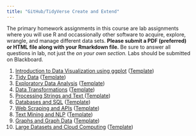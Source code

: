 ```yaml
---
title: "GitHub/TidyVerse Create and Extend"
---
```


The primary homework assignments in this course are lab assignments where you will use R and occassionally other software to acquire, explore, wrangle, and manage different
data sets. **Please submit a PDF (preferred) or HTML file along with your Rmarkdown file.** Be sure to answer all questions in lab, not just the *on your own section.* Labs should be submitted on Blackboard.

<ol start='1'>
<li value='1'> <a href='https://htmlpreview.github.io/?https://github.com/georgehagstrom/DATA607/blob/master/inst/labs/Lab1/Lab1_Data_Viz.html'>Introduction to Data Visualization using ggplot</a> (<a href='https://github.com/georgehagstrom/DATA607/blob/master/inst/labs/Lab1/Lab1_intro_to_data_viz.Rmd?raw=true'>Template</a>)</li>

<li value='2'> <a href='https://htmlpreview.github.io/?https://github.com/georgehagstrom/DATA607/blob/master/inst/labs/Lab2/Lab2_Tidy_Data.html'>Tidy Data</a> (<a href='https://github.com/georgehagstrom/DATA607/blob/master/inst/labs/Lab2/Lab2_tidy_data.Rmd?raw=true'>Template</a>)</li>

<li value='3'> <a href='https://htmlpreview.github.io/?https://github.com/georgehagstrom/DATA607/blob/master/inst/labs/Lab3/Lab3_EDA.html'>Exploratory Data Analysis</a> (<a href='https://github.com/georgehagstrom/DATA607/blob/master/inst/labs/Lab3/Lab3_EDA.Rmd?raw=true'>Template</a>)</li>

<li value='4'> <a href='https://htmlpreview.github.io/?https://github.com/georgehagstrom/DATA607/blob/master/inst/labs/Lab4/Lab4_Data_Transformations.html'>Data Transformations</a> (<a href='https://github.com/georgehagstrom/DATA607/blob/master/inst/labs/Lab4/Lab4_data_transformations.Rmd?raw=true'>Template</a>)</li>

<li value='5'> <a href='https://htmlpreview.github.io/?https://github.com/georgehagstrom/DATA607/blob/master/inst/labs/Lab5/Lab5_Strings_And_Text.html'>Processing Strings and Text </a> (<a href='https://github.com/georgehagstrom/DATA607/blob/master/inst/labs/Lab5/Lab5_strings_and_text.Rmd?raw=true'>Template</a>)</li>

<li value='6'> <a href='https://htmlpreview.github.io/?https://github.com/georgehagstrom/DATA607/blob/master/inst/labs/Lab6/Lab6_databases.html'>Databases and SQL</a> (<a href='https://github.com/georgehagstrom/DATA607/blob/master/inst/labs/Lab6/Lab6_databases.Rmd?raw=true'>Template</a>)</li>

<li value='7'> <a href='https://htmlpreview.github.io/?https://github.com/georgehagstrom/DATA607/blob/master/inst/labs/Lab7/Lab7_web_scraping.html'>Web Scraping and APIs</a> (<a href='https://github.com/georgehagstrom/DATA607/blob/master/inst/labs/Lab7/Lab7_web_scraping.Rmd?raw=true'>Template</a>)</li>

<li value='8'> <a href='https://htmlpreview.github.io/?https://github.com/georgehagstrom/DATA607/blob/master/inst/labs/Lab8/Lab8_nlp.html'>Text Mining and NLP</a> (<a href='https://github.com/georgehagstrom/DATA607/blob/master/inst/labs/Lab8/Lab8_nlp.Rmd?raw=true'>Template</a>)</li>

<li value='9'> <a href='https://htmlpreview.github.io/?https://github.com/georgehagstrom/DATA607/blob/master/inst/labs/Lab9/Lab9_graph_data.html'>Graphs and Graph Data</a> (<a href='https://github.com/georgehagstrom/DATA607/blob/master/inst/labs/Lab9/Lab9_graph_data.Rmd?raw=true'>Template</a>)</li>

<li value='10'> <a href='https://htmlpreview.github.io/?https://github.com/georgehagstrom/DATA607/blob/master/inst/labs/Lab10/Lab10_large_data.html'>Large Datasets and Cloud Computing</a> (<a href='https://github.com/georgehagstrom/DATA607/blob/master/inst/labs/Lab10/Lab10_large_data.Rmd?raw=true'>Template</a>)</li>

</ol>
